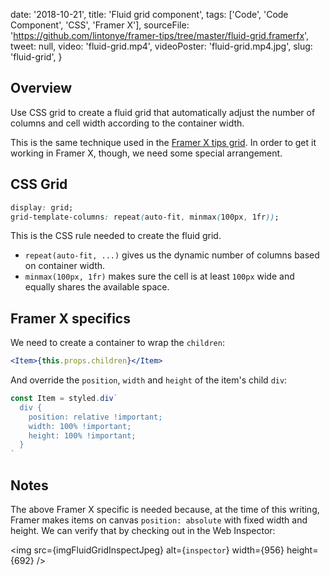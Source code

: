 

  date: '2018-10-21',
  title: 'Fluid grid component',
  tags: ['Code', 'Code Component', 'CSS', 'Framer X'],
  sourceFile:
    'https://github.com/lintonye/framer-tips/tree/master/fluid-grid.framerfx',
  tweet: null,
  video: 'fluid-grid.mp4',
  videoPoster: 'fluid-grid.mp4.jpg',
  slug: 'fluid-grid',
}


## Overview

Use CSS grid to create a fluid grid that automatically adjust the number of columns and cell width according to the container width.

This is the same technique used in the [Framer X tips grid](/tips). In order to get it working in Framer X, though, we need some special arrangement.

## CSS Grid

```css
display: grid;
grid-template-columns: repeat(auto-fit, minmax(100px, 1fr));
```

This is the CSS rule needed to create the fluid grid.

- `repeat(auto-fit, ...)` gives us the dynamic number of columns based on container width.
- `minmax(100px, 1fr)` makes sure the cell is at least `100px` wide and equally shares the available space.

## Framer X specifics

We need to create a container to wrap the `children`:

```jsx
<Item>{this.props.children}</Item>
```

And override the `position`, `width` and `height` of the item's child `div`:

```jsx
const Item = styled.div`
  div {
    position: relative !important;
    width: 100% !important;
    height: 100% !important;
  }
`
```

## Notes

The above Framer X specific is needed because, at the time of this writing, Framer makes items on canvas `position: absolute` with fixed width and height. We can verify that by checking out in the Web Inspector:

<img src={imgFluidGridInspectJpeg} alt={`inspector`} width={956} height={692} />
